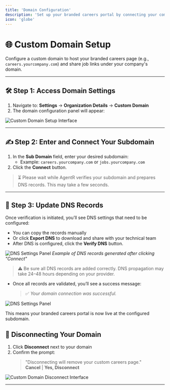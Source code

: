 ```yaml
---
title: 'Domain Configuration'
description: 'Set up your branded careers portal by connecting your company domain'
icon: 'globe'
---
```


# 🌐 Custom Domain Setup

Configure a custom domain to host your branded careers page (e.g., `careers.yourcompany.com`) and share job links under your company's domain.

---

## 🛠️ Step 1: Access Domain Settings

1. Navigate to: **Settings** → **Organization Details** → **Custom Domain**  
2. The domain configuration panel will appear:

![Custom Domain Setup Interface](../images/domain1.png)

---

## ✍️ Step 2: Enter and Connect Your Subdomain

1. In the **Sub Domain** field, enter your desired subdomain:
   - Example: `careers.yourcompany.com` or `jobs.yourcompany.com`
2. Click the **Connect** button.

> ⏳ Please wait while AgentR verifies your subdomain and prepares DNS records. This may take a few seconds.

---

## 🧾 Step 3: Update DNS Records

Once verification is initiated, you’ll see DNS settings that need to be configured:

- You can copy the records manually  
- Or click **Export DNS** to download and share with your technical team
- After DNS is configured, click the **Verify DNS** button.

![DNS Settings Panel](../images/domain2.png)
*Example of DNS records generated after clicking "Connect"*

> ⚠️ Be sure all DNS records are added correctly. DNS propagation may take 24–48 hours depending on your provider.

- Once all records are validated, you’ll see a success message:
  > ✅ *Your domain connection was successful.*

![DNS Settings Panel](../images/domain3.png)

This means your branded careers portal is now live at the configured subdomain.

## 🔌 Disconnecting Your Domain

1. Click **Disconnect** next to your domain  
2. Confirm the prompt:
   > "Disconnecting will remove your custom careers page."  
   > **Cancel** | **Yes, Disconnect**

![Custom Domain Disconnect Interface](../images/domain4.png)

---

